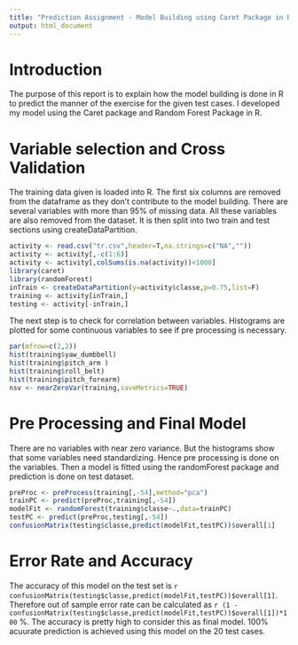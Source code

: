 ```yaml
---
title: "Prediction Assignment - Model Building using Caret Package in R"
output: html_document
---
```

# Introduction  
The purpose of this report is to explain how the model building is done in R to predict the manner of the exercise for the given test cases. I developed my model using the Caret package and Random Forest Package in R.  

# Variable selection and Cross Validation  
The training data given is loaded into R. The first six columns are removed from the dataframe as they don't contribute to the model building. There are several variables with more than 95% of missing data. All these variables are also removed from the dataset. It is then  split into two train and test sections using createDataPartition. 

```r
activity <- read.csv("tr.csv",header=T,na.strings=c("NA",""))
activity <- activity[,-c(1:6)]
activity <- activity[,colSums(is.na(activity))<1000]
library(caret)
library(randomForest)
inTrain <- createDataPartition(y=activity$classe,p=0.75,list=F)
training <- activity[inTrain,]
testing <- activity[-inTrain,]
```

The next step is to check for correlation between variables. Histograms are plotted for some continuous variables to see if pre processing is necessary. 
```r
par(mfrow=c(2,2))
hist(training$yaw_dumbbell)
hist(training$pitch_arm )
hist(training$roll_belt)
hist(training$pitch_forearm)
nsv <- nearZeroVar(training,saveMetrics=TRUE)
```
# Pre Processing and Final Model  
There are no variables with near zero variance. But the histograms show that some variables need standardizing. Hence pre processing is done on the variables. Then a model is fitted using the randomForest package and prediction is done on test dataset. 
```r
preProc <- preProcess(training[,-54],method="pca")
trainPC <- predict(preProc,training[,-54])
modelFit <- randomForest(training$classe~.,data=trainPC)
testPC <- predict(preProc,testing[,-54])
confusionMatrix(testing$classe,predict(modelFit,testPC))$overall[1]
```

# Error Rate and Accuracy  

The accuracy of this model on the test set is `r confusionMatrix(testing$classe,predict(modelFit,testPC))$overall[1]`. Therefore out of sample error rate can be calculated as `r (1 -  confusionMatrix(testing$classe,predict(modelFit,testPC))$overall[1])*100` %. The accuracy is pretty high to consider this as final model. 100% acuurate prediction is achieved using this model on the 20 test cases. 


